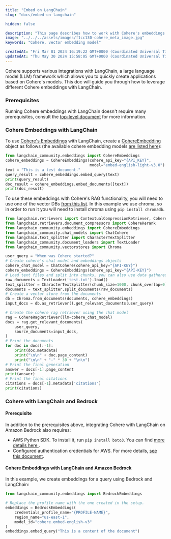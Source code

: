 ```yaml
---
title: "Embed on LangChain"
slug: "docs/embed-on-langchain"

hidden: false

description: "This page describes how to work with Cohere's embeddings models and LangChain."
image: "../../../assets/images/f1cc130-cohere_meta_image.jpg"  
keywords: "Cohere, vector embedding model"

createdAt: "Fri Mar 01 2024 16:19:22 GMT+0000 (Coordinated Universal Time)"
updatedAt: "Thu May 30 2024 15:58:05 GMT+0000 (Coordinated Universal Time)"
---
```

Cohere supports various integrations with LangChain, a large language model (LLM) framework which allows you to quickly create applications based on Cohere's models. This doc will guide you through how to leverage different Cohere embeddings with LangChain. 

### Prerequisites

Running Cohere embeddings with LangChain doesn't require many prerequisites, consult the [top-level document](/docs/cohere-and-langchain) for more information.

### Cohere Embeddings with LangChain

To use [Cohere's Embeddings](/docs/embeddings) with LangChain, create a [CohereEmbedding](https://github.com/langchain-ai/langchain/blob/master/libs/community/langchain_community/embeddings/cohere.py) object as follows (the available cohere embedding models [are listed here](/reference/embed)): 

```python PYTHON
from langchain_community.embeddings import CohereEmbeddings
cohere_embeddings = CohereEmbeddings(cohere_api_key="{API_KEY}",
                                     model="embed-english-light-v3.0")
text = "This is a test document."
query_result = cohere_embeddings.embed_query(text)
print(query_result)
doc_result = cohere_embeddings.embed_documents([text])
print(doc_result)
```

To use these embeddings with Cohere's RAG functionality, you will need to use one of the vector DBs [from this list](https://python.langchain.com/docs/integrations/vectorstores). In this example we use chroma, so in order to run it you will need to install chroma using `pip install chromadb`.

```python PYTHON
from langchain.retrievers import ContextualCompressionRetriever, CohereRagRetriever
from langchain.retrievers.document_compressors import CohereRerank
from langchain_community.embeddings import CohereEmbeddings
from langchain_community.chat_models import ChatCohere
from langchain.text_splitter import CharacterTextSplitter
from langchain_community.document_loaders import TextLoader
from langchain_community.vectorstores import Chroma

user_query = "When was Cohere started?"
# Create cohere's chat model and embeddings objects
cohere_chat_model = ChatCohere(cohere_api_key="{API-KEY}")
cohere_embeddings = CohereEmbeddings(cohere_api_key="{API-KEY}")
# Load text files and split into chunks, you can also use data gathered elsewhere in your application
raw_documents = TextLoader('test.txt').load()
text_splitter = CharacterTextSplitter(chunk_size=1000, chunk_overlap=0)
documents = text_splitter.split_documents(raw_documents)
# Create a vector store from the documents
db = Chroma.from_documents(documents, cohere_embeddings)
input_docs = db.as_retriever().get_relevant_documents(user_query)

# Create the cohere rag retriever using the chat model 
rag = CohereRagRetriever(llm=cohere_chat_model)
docs = rag.get_relevant_documents(
    user_query,
    source_documents=input_docs,
)
# Print the documents
for doc in docs[:-1]:
    print(doc.metadata)
    print("\n\n" + doc.page_content)
    print("\n\n" + "-" * 30 + "\n\n")
# Print the final generation 
answer = docs[-1].page_content
print(answer)
# Print the final citations 
citations = docs[-1].metadata['citations']
print(citations)
```

### Cohere with LangChain and Bedrock

#### Prerequisite

In addition to the prerequisites above, integrating Cohere with LangChain on Amazon Bedrock also requires: 

- AWS Python SDK. To install it, run `pip install boto3`. You can find [more details here ](https://boto3.amazonaws.com/v1/documentation/api/latest/guide/quickstart.html#install-boto3).
- Configured authentication credentials for AWS. For more details, [see this document](https://boto3.amazonaws.com/v1/documentation/api/latest/guide/quickstart.html#configuration). 

#### Cohere Embeddings with LangChain and Amazon Bedrock

In this example, we create embeddings for a query using Bedrock and LangChain: 

```python PYTHON
from langchain_community.embeddings import BedrockEmbeddings

# Replace the profile name with the one created in the setup. 
embeddings = BedrockEmbeddings(
    credentials_profile_name="{PROFILE-NAME}",
    region_name="us-east-1",
    model_id="cohere.embed-english-v3"
)
embeddings.embed_query("This is a content of the document")
```
